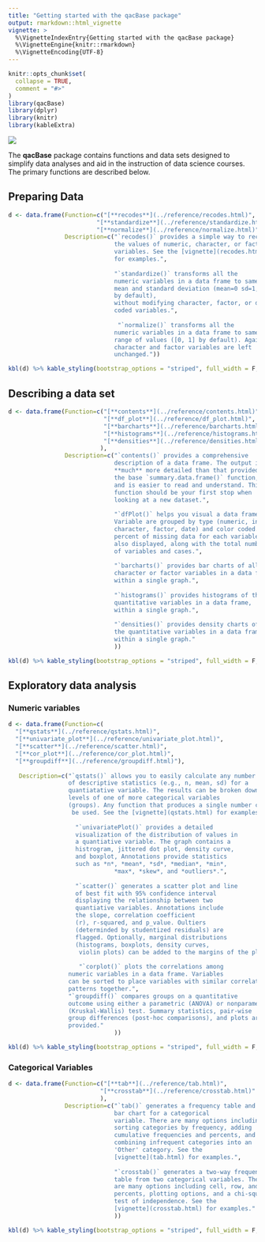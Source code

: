 ---
title: "Getting started with the qacBase package"
output: rmarkdown::html_vignette
vignette: >
  %\VignetteIndexEntry{Getting started with the qacBase package}
  %\VignetteEngine{knitr::rmarkdown}
  %\VignetteEncoding{UTF-8}
---

```{r, include = FALSE}
knitr::opts_chunk$set(
  collapse = TRUE,
  comment = "#>"
)
library(qacBase)
library(dplyr)
library(knitr)
library(kableExtra)
```
<div>
![](duckhead.jpg)
</div>

The **qacBase** package contains functions and data sets designed to simplify data analyses and aid in the instruction of data science courses. The primary functions are described below.

## Preparing Data

```{r, echo=FALSE}
d <- data.frame(Function=c("[**recodes**](../reference/recodes.html)",
                         "[**standardize**](../reference/standardize.html)",
                         "[**normalize**](../reference/normalize.html)"),
                Description=c("`recodes()` provides a simple way to recode 
                              the values of numeric, character, or factor
                              variables. See the [vignette](recodes.html) 
                              for examples.",
                              
                              "`standardize()` transforms all the 
                              numeric variables in a data frame to same
                              mean and standard deviation (mean=0 sd=1,
                              by default),
                              without modifying character, factor, or dummy
                              coded variables.",
                              
                               "`normalize()` transforms all the 
                              numeric variables in a data frame to same
                              range of values ([0, 1] by default). Again,
                              character and factor variables are left
                              unchanged."))

kbl(d) %>% kable_styling(bootstrap_options = "striped", full_width = F, position = "left")

```


## Describing a data set

```{r, echo=FALSE}
d <- data.frame(Function=c("[**contents**](../reference/contents.html)", 
                           "[**df_plot**](../reference/df_plot.html)",
                           "[**barcharts**](../reference/barcharts.html)",
                           "[**histograms**](../reference/histograms.html)",
                           "[**densities**](../reference/densities.html)"
                          ),
                Description=c("`contents()` provides a comprehensive 
                              description of a data frame. The output is
                              **much** more detailed than that provided by
                              the base `summary.data.frame()` function, 
                              and is easier to read and understand. This
                              function should be your first stop when 
                              looking at a new dataset.",
                              
                              "`dfPlot()` helps you visual a data frame. 
                              Variable are grouped by type (numeric, integer,
                              character, factor, date) and color coded. The
                              percent of missing data for each variable is
                              also displayed, along with the total number
                              of variables and cases.",
                              
                              "`barcharts()` provides bar charts of all the
                              character or factor variables in a data frame,
                              within a single graph.",
                              
                              "`histograms()` provides histograms of the all
                              quantitative variables in a data frame,
                              within a single graph.",
                              
                              "`densities()` provides density charts of all
                              the quantitative variables in a data frame,
                              within a single graph."
                              ))

kbl(d) %>% kable_styling(bootstrap_options = "striped", full_width = F, position = "left")

```


## Exploratory data analysis

### Numeric variables

```{r, echo=FALSE}
d <- data.frame(Function=c(
  "[**qstats**](../reference/qstats.html)",
  "[**univariate_plot**](../reference/univariate_plot.html)",
  "[**scatter**](../reference/scatter.html)",
  "[**cor_plot**](../reference/cor_plot.html)",
  "[**groupdiff**](../reference/groupdiff.html)"),
                
   Description=c("`qstats()` allows you to easily calculate any number
                 of descriptive statistics (e.g., n, mean, sd) for a
                 quantiatative variable. The results can be broken down by the
                 levels of one of more categorical variables
                 (groups). Any function that produces a single number can
                  be used. See the [vignette](qstats.html) for examples.",
                  
                   "`univariatePlot()` provides a detailed
                   visualization of the distribution of values in 
                   a quantiative variable. The graph contains a
                   histrogram, jittered dot plot, density curve,
                   and boxplot, Annotations provide statistics
                   such as *n*, *mean*, *sd*, *median*, *min*,
                              *max*, *skew*, and *outliers*.",
                              
                   "`scatter()` generates a scatter plot and line
                   of best fit with 95% confidence interval
                   displaying the relationship between two
                   quantiative variables. Annotations include
                   the slope, correlation coefficient
                   (r), r-squared, and p_value. Oultiers
                   (determinded by studentized residuals) are
                   flagged. Optionally, marginal distributions
                   (histograms, boxplots, density curves, 
                    violin plots) can be added to the margins of the plot.",
                    
                    "`corplot()` plots the correlations among
                 numeric variables in a data frame. Variables
                 can be sorted to place variables with similar correlation
                 patterns together.",
                 "`groupdiff()` compares groups on a quantitative
                 outcome using either a parametric (ANOVA) or nonparametric
                 (Kruskal-Wallis) test. Summary statistics, pair-wise
                 group differences (post-hoc comparisons), and plots are
                 provided."
                              ))

kbl(d) %>% kable_styling(bootstrap_options = "striped", full_width = F, position = "left")

```



### Categorical Variables

```{r, echo=FALSE}
d <- data.frame(Function=c("[**tab**](../reference/tab.html)", 
                          "[**crosstab**](../reference/crosstab.html)"
                          ),
                Description=c("`tab()` generates a frequency table and 
                              bar chart for a categorical
                              variable. There are many options including
                              sorting categories by frequency, adding
                              cumulative frequencies and percents, and
                              combining infrequent categories into an 
                              'Other' category. See the
                              [vignette](tab.html) for examples.",
                              
                              "`crosstab()` generates a two-way frequency
                              table from two categorical variables. There 
                              are many options including cell, row, and column
                              percents, plotting options, and a chi-square 
                              test of independence. See the
                              [vignette](crosstab.html) for examples."
                              ))

kbl(d) %>% kable_styling(bootstrap_options = "striped", full_width = F, position = "left")

```
